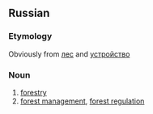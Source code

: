 ==Russian==
===Etymology===
Obviously from [[лес]] and [[устройство]]

===Noun===
#[[forestry]]
#[[forest management]], [[forest regulation]]